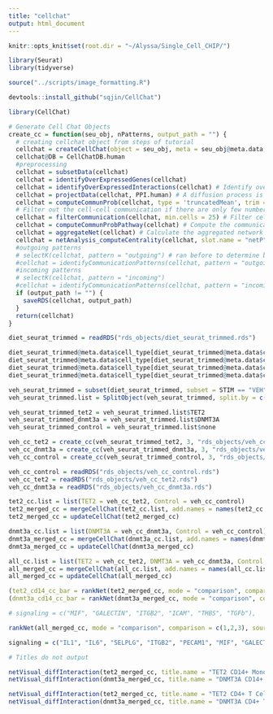 ```yaml
---
title: "cellchat"
output: html_document
---
```


```r
knitr::opts_knit$set(root.dir = "~/Alyssa/Single_Cell_CHIP/")

library(Seurat)
library(tidyverse)

source("../scripts/image_formatting.R")
```

```r
devtools::install_github("sqjin/CellChat")
```

```r
library(CellChat)

# Generate Cell Chat Objects 
create_cc = function(seu_obj, nPatterns, output_path = "") {
  # creating cellchat object from steps of tutorial 
  cellchat = createCellChat(object = seu_obj, meta = seu_obj@meta.data, group.by = "cell_type") 
  cellchat@DB = CellChatDB.human
  #preprocessing
  cellchat = subsetData(cellchat)
  cellchat = identifyOverExpressedGenes(cellchat)
  cellchat = identifyOverExpressedInteractions(cellchat) # Identify over-expressed ligand-receptor interactions (pairs) within the used CellChatDB
  cellchat = projectData(cellchat, PPI.human) # A diffusion process is used to smooth genes’ expression values based on their neighbors’ defined in a high-confidence experimentally validated protein-protein network.
  cellchat = computeCommunProb(cellchat, type = 'truncatedMean', trim = 0.1) # calculating the average gene expression by discarding 10% from each end of the data 
  # Filter out the cell-cell communication if there are only few number of cells in certain cell groups
  cellchat = filterCommunication(cellchat, min.cells = 25) # Filter cell-cell communication if there are only few number of cells in certain cell groups
  cellchat = computeCommunProbPathway(cellchat) # Compute the communication probability on signaling pathway level by summarizing all related ligands/receptors
  cellchat = aggregateNet(cellchat) # Calculate the aggregated network by counting the number of links or summarizing the communication probability
  cellchat = netAnalysis_computeCentrality(cellchat, slot.name = "netP") # compute the network centrality scores allowing identification of dominant senders, receivers, mediators and influencers in all inferred communication networks 
  #outgoing patterns
  # selectK(cellchat, pattern = "outgoing") # ran before to determine best number for nPatterns 
  #cellchat = identifyCommunicationPatterns(cellchat, pattern = "outgoing", k = nPatterns)
  #incoming patterns
  # selectK(cellchat, pattern = "incoming")
  #cellchat = identifyCommunicationPatterns(cellchat, pattern = "incoming", k = nPatterns)
  if (output_path != "") {
    saveRDS(cellchat, output_path)
  }
  return(cellchat)
}

diet_seurat_trimmed = readRDS("rds_objects/diet_seurat_trimmed.rds")

diet_seurat_trimmed@meta.data$cell_type[diet_seurat_trimmed@meta.data$cell_type == "CD14 Monos"] = "CD14+ Monocytes"
diet_seurat_trimmed@meta.data$cell_type[diet_seurat_trimmed@meta.data$cell_type == "CD16 Monos"] = "CD16+ Monocytes"
diet_seurat_trimmed@meta.data$cell_type[diet_seurat_trimmed@meta.data$cell_type == "B"] = "B cells"
diet_seurat_trimmed@meta.data$cell_type[diet_seurat_trimmed@meta.data$cell_type == "NK"] = "NK cells"

veh_seurat_trimmed = subset(diet_seurat_trimmed, subset = STIM == "VEH")
veh_seurat_trimmed.list = SplitObject(veh_seurat_trimmed, split.by = c("MUTATION.GROUP"))

veh_seurat_trimmed_tet2 = veh_seurat_trimmed.list$TET2
veh_seurat_trimmed_dnmt3a = veh_seurat_trimmed.list$DNMT3A
veh_seurat_trimmed_control = veh_seurat_trimmed.list$none

veh_cc_tet2 = create_cc(veh_seurat_trimmed_tet2, 3, "rds_objects/veh_cc_control.rds")
veh_cc_dnmt3a = create_cc(veh_seurat_trimmed_dnmt3a, 3, "rds_objects/veh_cc_tet2.rds")
veh_cc_control = create_cc(veh_seurat_trimmed_control, 3, "rds_objects/veh_cc_dnmt3a.rds")

```


```r
veh_cc_control = readRDS("rds_objects/veh_cc_control.rds")
veh_cc_tet2 = readRDS("rds_objects/veh_cc_tet2.rds")
veh_cc_dnmt3a = readRDS("rds_objects/veh_cc_dnmt3a.rds")
```


```r
tet2_cc.list = list(TET2 = veh_cc_tet2, Control = veh_cc_control)
tet2_merged_cc = mergeCellChat(tet2_cc.list, add.names = names(tet2_cc.list))
tet2_merged_cc = updateCellChat(tet2_merged_cc)

dnmt3a_cc.list = list(DNMT3A = veh_cc_dnmt3a, Control = veh_cc_control)
dnmt3a_merged_cc = mergeCellChat(dnmt3a_cc.list, add.names = names(dnmt3a_cc.list))
dnmt3a_merged_cc = updateCellChat(dnmt3a_merged_cc)

all_cc.list = list(TET2 = veh_cc_tet2, DNMT3A = veh_cc_dnmt3a, Control = veh_cc_control)
all_merged_cc = mergeCellChat(all_cc.list, add.names = names(all_cc.list))
all_merged_cc = updateCellChat(all_merged_cc)
```

```r
(tet2_cd14_cc_bar = rankNet(tet2_merged_cc, mode = "comparison", comparison = c(1,2), sources.use = "CD14+ Monocytes", signaling = c("IL1", "IL6", "SELPLG", "ITGB2", "PECAM1", "MIF", "GALECTIN"), do.stat = TRUE))
(dnmt3a_cd14_cc_bar = rankNet(dnmt3a_merged_cc, mode = "comparison", comparison = c(1,2), sources.use = "CD14+ Monocytes", signaling = c("IL1", "IL6", "SELPLG", "ITGB2", "PECAM1", "MIF", "GALECTIN"), do.stat = TRUE))

# signaling = c("MIF", "GALECTIN", "ITGB2", "ICAM", "THBS", "TGFb"), 

rankNet(all_merged_cc, mode = "comparison", comparison = c(1,2,3), sources.use = "CD8+ T cells", signaling = "MIF")

signaling = c("IL1", "IL6", "SELPLG", "ITGB2", "PECAM1", "MIF", "GALECTIN")


```


```r
# Titles do not output

netVisual_diffInteraction(tet2_merged_cc, title.name = "TET2 CD14+ Monocytes Outgoing Differential Signaling", weight.scale = T, measure = "weight", sources.use = c("CD14+ Monocytes"), targets.use = c("CD8+ T cells", "CD4+ T cells", "B cells", "NK cells", "CD16+ Monocytes", "Dendritic cells", "Erythroid-like cells", "Platelets"), color.use = rep("grey", 9), color.edge = brewer.pal(4, "Paired")[c(4,2)])
netVisual_diffInteraction(dnmt3a_merged_cc, title.name = "DNMT3A CD14+ Monocytes Outgoing Differential Signaling",weight.scale = T, measure = "weight", sources.use = c("CD14+ Monocytes"), targets.use = c("CD8+ T cells", "CD4+ T cells", "B cells", "NK cells", "CD16+ Monocytes", "Dendritic cells", "Erythroid-like cells", "Platelets"), color.use = rep("grey", 9), color.edge = brewer.pal(4, "Paired")[c(4,2)])

netVisual_diffInteraction(tet2_merged_cc, title.name = "TET2 CD4+ T Cells Outgoing Differential Signaling", weight.scale = T, measure = "weight", sources.use = c("CD4+ T cells"), targets.use = c("CD8+ T cells", "CD14+ Monocytes", "B cells", "NK cells", "CD16+ Monocytes", "Dendritic cells", "Erythroid-like cells", "Platelets"), color.use = rep("grey", 9), color.edge = brewer.pal(4, "Paired")[c(4,2)])
netVisual_diffInteraction(dnmt3a_merged_cc, title.name = "DNMT3A CD4+ T Cells Outgoing Differential Signaling", weight.scale = T, measure = "weight", sources.use = c("CD4+ T cells"), targets.use = c("CD8+ T cells", "CD14+ Monocytes", "B cells", "NK cells", "CD16+ Monocytes", "Dendritic cells", "Erythroid-like cells", "Platelets"), color.use = rep("grey", 9), color.edge = brewer.pal(4, "Paired")[c(4,2)])

```

